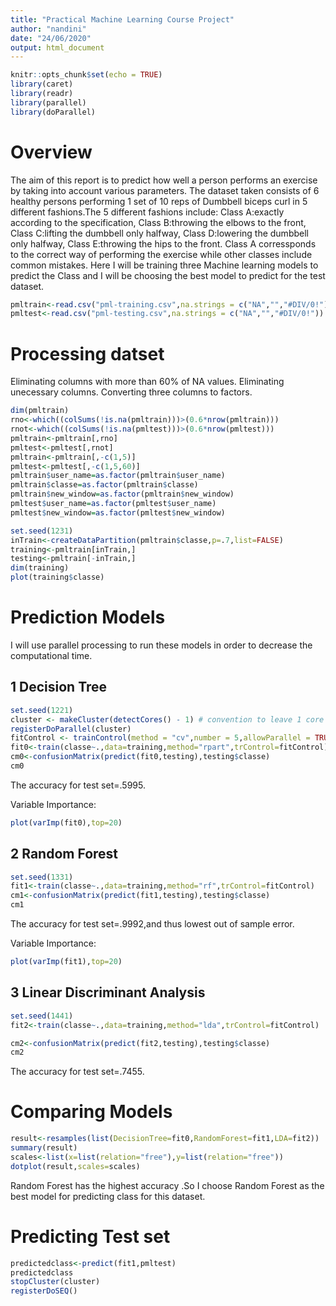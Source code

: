 ```yaml
---
title: "Practical Machine Learning Course Project"
author: "nandini"
date: "24/06/2020"
output: html_document
---
```


```r
knitr::opts_chunk$set(echo = TRUE)
library(caret)
library(readr)
library(parallel)
library(doParallel)

```

# Overview

The aim of this report is to predict how well a person performs an exercise by taking into account various parameters. The dataset taken consists of 6 healthy persons performing 1 set of 10 reps of Dumbbell biceps curl in 5 different fashions.The 5 different fashions include:
Class A:exactly according to the specification,
Class B:throwing the elbows to the front,
Class C:lifting the dumbbell only halfway,
Class D:lowering the dumbbell only halfway, 
Class E:throwing the hips to the front.
Class A corressponds to the correct way of performing the exercise while other classes include common mistakes.
Here I will be training three Machine learning models to predict the Class and I will be choosing the best model to predict for the test dataset.

```r
pmltrain<-read.csv("pml-training.csv",na.strings = c("NA","","#DIV/0!"))
pmltest<-read.csv("pml-testing.csv",na.strings = c("NA","","#DIV/0!"))
```

# Processing datset

Eliminating columns with more than 60% of NA values.
Eliminating unecessary columns.
Converting three columns to factors.

```r
dim(pmltrain)
rno<-which((colSums(!is.na(pmltrain)))>(0.6*nrow(pmltrain)))
rnot<-which((colSums(!is.na(pmltest)))>(0.6*nrow(pmltest)))
pmltrain<-pmltrain[,rno]
pmltest<-pmltest[,rnot]
pmltrain<-pmltrain[,-c(1,5)]
pmltest<-pmltest[,-c(1,5,60)]
pmltrain$user_name=as.factor(pmltrain$user_name)
pmltrain$classe=as.factor(pmltrain$classe)
pmltrain$new_window=as.factor(pmltrain$new_window)
pmltest$user_name=as.factor(pmltest$user_name)
pmltest$new_window=as.factor(pmltest$new_window)
```
```r
set.seed(1231)
inTrain<-createDataPartition(pmltrain$classe,p=.7,list=FALSE)
training<-pmltrain[inTrain,]
testing<-pmltrain[-inTrain,]
dim(training)
plot(training$classe)
```

# Prediction Models
I will use parallel processing to run these models in order to decrease the computational time.

## 1 Decision Tree
```r
set.seed(1221)
cluster <- makeCluster(detectCores() - 1) # convention to leave 1 core for OS
registerDoParallel(cluster)
fitControl <- trainControl(method = "cv",number = 5,allowParallel = TRUE)
fit0<-train(classe~.,data=training,method="rpart",trControl=fitControl)
cm0<-confusionMatrix(predict(fit0,testing),testing$classe)
cm0
```
The accuracy for test set=.5995.

Variable Importance:
```r
plot(varImp(fit0),top=20)
```



## 2 Random Forest
```r
set.seed(1331)
fit1<-train(classe~.,data=training,method="rf",trControl=fitControl)
cm1<-confusionMatrix(predict(fit1,testing),testing$classe)
cm1
```
The accuracy for test set=.9992,and thus lowest out of sample error.

Variable Importance:
```r
plot(varImp(fit1),top=20)
```

## 3 Linear Discriminant Analysis
```r
set.seed(1441)
fit2<-train(classe~.,data=training,method="lda",trControl=fitControl)
```
```r
cm2<-confusionMatrix(predict(fit2,testing),testing$classe)
cm2
```
The accuracy for test set=.7455.

# Comparing Models
```r
result<-resamples(list(DecisionTree=fit0,RandomForest=fit1,LDA=fit2))
summary(result)
scales<-list(x=list(relation="free"),y=list(relation="free")) 
dotplot(result,scales=scales)
```

Random Forest has the highest accuracy .So I choose Random Forest as the best model for predicting class for this dataset.

# Predicting Test set
```r
predictedclass<-predict(fit1,pmltest)
predictedclass
stopCluster(cluster)
registerDoSEQ()
```
